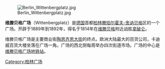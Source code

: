 [[Image:Berlin_Wittenbergplatz.jpg|thumb]]

'''维滕贝格广场'''（Wittenbergplatz）是[[德国|德国]]首都[[柏林|柏林]][[滕珀尔霍夫-舍讷贝格|滕珀尔霍夫-舍讷贝格]]区的一个广场。开辟于1889年到1892年，得名于1814年在[[维滕贝格|维滕贝格]]附近战胜[[拿破仑|拿破仑]]。

维滕贝格广场是主要商业街[[陶恩齐恩大街|陶恩齐恩大街]]的终点。欧洲大陆最大的百货公司，卡迪威百货大楼坐落在广场一角。广场的西北侧每周举办四次街道市场。广场的中心是[[维滕贝格广场站|维滕贝格广场地铁站]]。

{{coord|52|30|07|N|13|20|34|E|display=title|region:DE-BE_type:landmark_source:dewiki}}

[[Category:柏林广场|Category:柏林广场]]